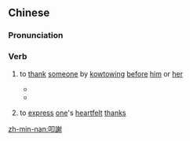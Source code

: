 {{also|叩谢}}
==Chinese==
{{zh-forms|s=叩谢}}

===Pronunciation===
{{zh-pron
|m=kòuxiè
|cat=v
}}

===Verb===
{{zh-verb}}

# {{label|zh|archaic}} to [[thank]] [[someone]] by [[kowtow]]ing [[before]] [[him]] or [[her]]
#* {{zh-x|奴才 叩謝 聖恩|I '''bow to thank''' [you for] your divine kindness.}}
#* {{zh-x|臣 楊喜楨 蒙 聖母 皇太后 常 賜 觀 戲，叩謝 隆恩 。|I, Yang Xizhen, have always enjoyed opportunities granted by Your Most Sacred Majesty the Empress Dowager to see performances; so I '''prostrate myself to thank''' [you for] your great kindness.|ref={{w|zh:苍穹之昴 (电视剧)|The Firmament of the Pleiades}}}}
# {{label|zh|figurative}} to [[express]] [[one]]'s [[heartfelt]] [[thank]]s

[[zh-min-nan:叩謝]]